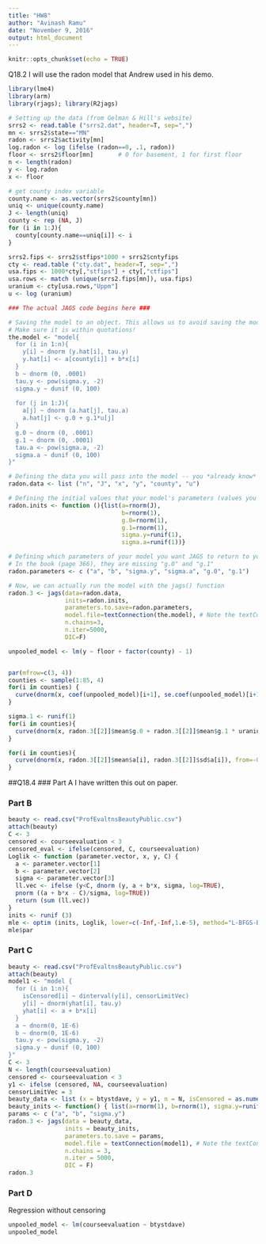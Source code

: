 ```yaml
---
title: "HW8"
author: "Avinash Ramu"
date: "November 9, 2016"
output: html_document
---
```


```r
knitr::opts_chunk$set(echo = TRUE)
```

Q18.2
I will use the radon model that Andrew used in his demo.
```r
library(lme4)
library(arm)
library(rjags); library(R2jags)

# Setting up the data (from Gelman & Hill's website)
srrs2 <- read.table ("srrs2.dat", header=T, sep=",")
mn <- srrs2$state=="MN"
radon <- srrs2$activity[mn]
log.radon <- log (ifelse (radon==0, .1, radon))
floor <- srrs2$floor[mn]       # 0 for basement, 1 for first floor
n <- length(radon)
y <- log.radon
x <- floor

# get county index variable
county.name <- as.vector(srrs2$county[mn])
uniq <- unique(county.name)
J <- length(uniq)
county <- rep (NA, J)
for (i in 1:J){
  county[county.name==uniq[i]] <- i
}

srrs2.fips <- srrs2$stfips*1000 + srrs2$cntyfips
cty <- read.table ("cty.dat", header=T, sep=",")
usa.fips <- 1000*cty[,"stfips"] + cty[,"ctfips"]
usa.rows <- match (unique(srrs2.fips[mn]), usa.fips)
uranium <- cty[usa.rows,"Uppm"]
u <- log (uranium)

### The actual JAGS code begins here ###

# Saving the model to an object. This allows us to avoid saving the model to a .bug file and sourcing it in
# Make sure it is within quotations!
the.model <- "model{
  for (i in 1:n){
    y[i] ~ dnorm (y.hat[i], tau.y)
    y.hat[i] <- a[county[i]] + b*x[i]
  }
  b ~ dnorm (0, .0001)
  tau.y <- pow(sigma.y, -2)
  sigma.y ~ dunif (0, 100)
  
  for (j in 1:J){
    a[j] ~ dnorm (a.hat[j], tau.a)
    a.hat[j] <- g.0 + g.1*u[j]
  }
  g.0 ~ dnorm (0, .0001)
  g.1 ~ dnorm (0, .0001)
  tau.a <- pow(sigma.a, -2)
  sigma.a ~ dunif (0, 100)
}"

# Defining the data you will pass into the model -- you *already know* these values
radon.data <- list ("n", "J", "x", "y", "county", "u")

# Defining the initial values that your model's parameters (values you *don't* already know)
radon.inits <- function (){list(a=rnorm(J), 
                                b=rnorm(1), 
                                g.0=rnorm(1), 
                                g.1=rnorm(1),
                                sigma.y=runif(1), 
                                sigma.a=runif(1))}

# Defining which parameters of your model you want JAGS to return to you 
# In the book (page 366), they are missing "g.0" and "g.1"
radon.parameters <- c ("a", "b", "sigma.y", "sigma.a", "g.0", "g.1")

# Now, we can actually run the model with the jags() function
radon.3 <- jags(data=radon.data, 
                inits=radon.inits, 
                parameters.to.save=radon.parameters, 
                model.file=textConnection(the.model), # Note the textConnection() function
                n.chains=3, 
                n.iter=5000, 
                DIC=F)

unpooled_model <- lm(y ~ floor + factor(county) - 1)


par(mfrow=c(3, 4))
counties <- sample(1:85, 4)
for(i in counties) {
  curve(dnorm(x, coef(unpooled_model)[i+1], se.coef(unpooled_model)[i+1]), main = uniq[i], ylab="", xlim=c(-5,5))
}

sigma.1 <- runif(1)
for(i in counties){
  curve(dnorm(x, radon.3[[2]]$mean$g.0 + radon.3[[2]]$mean$g.1 * uranium[i], sigma.1), from = -0.5, to = 4.5, main="Prior", xlim=c(-5,5))
}

for(i in counties){
  curve(dnorm(x, radon.3[[2]]$mean$a[i], radon.3[[2]]$sd$a[i]), from=-0.5, to=4.5, main="Posterior", ylab="", xlim=c(-5,5))
}

```


##Q18.4
### Part A
I have written this out on paper.


### Part B
```r
beauty <- read.csv("ProfEvaltnsBeautyPublic.csv")
attach(beauty)
C <- 3
censored <- courseevaluation < 3
censored_eval <- ifelse(censored, C, courseevaluation)
Loglik <- function (parameter.vector, x, y, C) {
  a <- parameter.vector[1]
  b <- parameter.vector[2]
  sigma <- parameter.vector[3]
  ll.vec <- ifelse (y<C, dnorm (y, a + b*x, sigma, log=TRUE),
  pnorm ((a + b*x - C)/sigma, log=TRUE))
  return (sum (ll.vec))
}
inits <- runif (3)
mle <- optim (inits, Loglik, lower=c(-Inf,-Inf,1.e-5), method="L-BFGS-B", control=list(fnscale=-1), x = btystdave, y = censored_eval, C=200)
mle$par
```


### Part C
```r
beauty <- read.csv("ProfEvaltnsBeautyPublic.csv")
attach(beauty)
model1 <- "model { 
  for (i in 1:n){
    isCensored[i] ~ dinterval(y[i], censorLimitVec)
    y[i] ~ dnorm(yhat[i], tau.y)
    yhat[i] <- a + b*x[i]
  }
  a ~ dnorm(0, 1E-6)
  b ~ dnorm(0, 1E-6)
  tau.y <- pow(sigma.y, -2)
  sigma.y ~ dunif (0, 100)
}"
C <- 3
N <- length(courseevaluation)
censored <- courseevaluation < 3
y1 <- ifelse (censored, NA, courseevaluation)
censorLimitVec = 3
beauty_data <- list (x = btystdave, y = y1, n = N, isCensored = as.numeric(censored), censorLimitVec = censorLimitVec)
beauty_inits <- function() { list(a=rnorm(1), b=rnorm(1), sigma.y=runif(1)) }
params <- c ("a", "b", "sigma.y")
radon.3 <- jags(data = beauty_data, 
                inits = beauty_inits, 
                parameters.to.save = params, 
                model.file = textConnection(model1), # Note the textConnection() function
                n.chains = 3, 
                n.iter = 5000, 
                DIC = F)
radon.3
```

### Part D
Regression without censoring
```r
unpooled_model <- lm(courseevaluation ~ btystdave)
unpooled_model
```